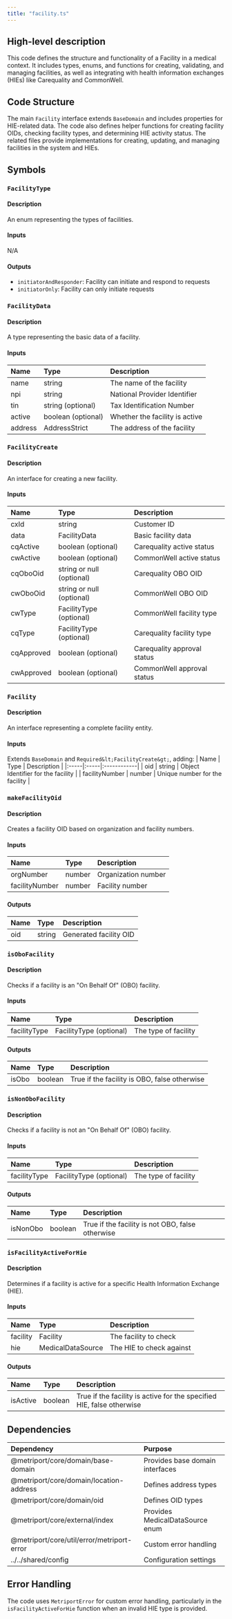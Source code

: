 ```yaml
---
title: "facility.ts"
---
```


## High-level description
This code defines the structure and functionality of a Facility in a medical context. It includes types, enums, and functions for creating, validating, and managing facilities, as well as integrating with health information exchanges (HIEs) like Carequality and CommonWell.

## Code Structure
The main `Facility` interface extends `BaseDomain` and includes properties for HIE-related data. The code also defines helper functions for creating facility OIDs, checking facility types, and determining HIE activity status. The related files provide implementations for creating, updating, and managing facilities in the system and HIEs.

## Symbols

### `FacilityType`
#### Description
An enum representing the types of facilities.

#### Inputs
N/A

#### Outputs
- `initiatorAndResponder`: Facility can initiate and respond to requests
- `initiatorOnly`: Facility can only initiate requests

### `FacilityData`
#### Description
A type representing the basic data of a facility.

#### Inputs
| Name | Type | Description |
|:-----|:-----|:------------|
| name | string | The name of the facility |
| npi | string | National Provider Identifier |
| tin | string (optional) | Tax Identification Number |
| active | boolean (optional) | Whether the facility is active |
| address | AddressStrict | The address of the facility |

### `FacilityCreate`
#### Description
An interface for creating a new facility.

#### Inputs
| Name | Type | Description |
|:-----|:-----|:------------|
| cxId | string | Customer ID |
| data | FacilityData | Basic facility data |
| cqActive | boolean (optional) | Carequality active status |
| cwActive | boolean (optional) | CommonWell active status |
| cqOboOid | string or null (optional) | Carequality OBO OID |
| cwOboOid | string or null (optional) | CommonWell OBO OID |
| cwType | FacilityType (optional) | CommonWell facility type |
| cqType | FacilityType (optional) | Carequality facility type |
| cqApproved | boolean (optional) | Carequality approval status |
| cwApproved | boolean (optional) | CommonWell approval status |

### `Facility`
#### Description
An interface representing a complete facility entity.

#### Inputs
Extends `BaseDomain` and `Required&lt;FacilityCreate&gt;`, adding:
| Name | Type | Description |
|:-----|:-----|:------------|
| oid | string | Object Identifier for the facility |
| facilityNumber | number | Unique number for the facility |

### `makeFacilityOid`
#### Description
Creates a facility OID based on organization and facility numbers.

#### Inputs
| Name | Type | Description |
|:-----|:-----|:------------|
| orgNumber | number | Organization number |
| facilityNumber | number | Facility number |

#### Outputs
| Name | Type | Description |
|:-----|:-----|:------------|
| oid | string | Generated facility OID |

### `isOboFacility`
#### Description
Checks if a facility is an "On Behalf Of" (OBO) facility.

#### Inputs
| Name | Type | Description |
|:-----|:-----|:------------|
| facilityType | FacilityType (optional) | The type of facility |

#### Outputs
| Name | Type | Description |
|:-----|:-----|:------------|
| isObo | boolean | True if the facility is OBO, false otherwise |

### `isNonOboFacility`
#### Description
Checks if a facility is not an "On Behalf Of" (OBO) facility.

#### Inputs
| Name | Type | Description |
|:-----|:-----|:------------|
| facilityType | FacilityType (optional) | The type of facility |

#### Outputs
| Name | Type | Description |
|:-----|:-----|:------------|
| isNonObo | boolean | True if the facility is not OBO, false otherwise |

### `isFacilityActiveForHie`
#### Description
Determines if a facility is active for a specific Health Information Exchange (HIE).

#### Inputs
| Name | Type | Description |
|:-----|:-----|:------------|
| facility | Facility | The facility to check |
| hie | MedicalDataSource | The HIE to check against |

#### Outputs
| Name | Type | Description |
|:-----|:-----|:------------|
| isActive | boolean | True if the facility is active for the specified HIE, false otherwise |

## Dependencies
| Dependency | Purpose |
|:-----------|:--------|
| @metriport/core/domain/base-domain | Provides base domain interfaces |
| @metriport/core/domain/location-address | Defines address types |
| @metriport/core/domain/oid | Defines OID types |
| @metriport/core/external/index | Provides MedicalDataSource enum |
| @metriport/core/util/error/metriport-error | Custom error handling |
| ../../shared/config | Configuration settings |

## Error Handling
The code uses `MetriportError` for custom error handling, particularly in the `isFacilityActiveForHie` function when an invalid HIE type is provided.